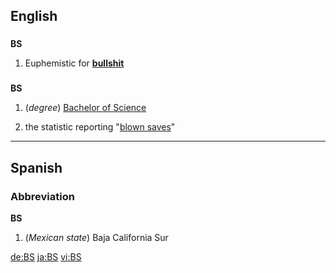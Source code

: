 {{see|bs}}

==English==

==={{abbreviation}}===
'''BS'''

# {{slang}} Euphemistic for '''[[bullshit]]'''

==={{initialism}}===
'''BS'''

# (''degree'') [[Bachelor of Science]] 
# {{baseball}} the statistic reporting "[[blown save]]s"

----

==Spanish==

===Abbreviation===
'''BS'''

# (''Mexican state'') Baja California Sur

[[de:BS]]
[[ja:BS]]
[[vi:BS]]